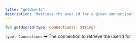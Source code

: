 ```yaml
---
title: "getUserId"
description: "Retrieve the user_id for a given connection"
---
```

```kotlin kotlin
fun getUserId(type: Connections): String?

```

`type: Connections` ➡ The connection to retrieve the userId for



